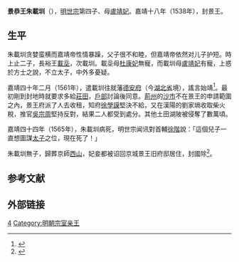 '''景恭王朱載圳'''（{{bd|1537年|3月29日|1565年|2月9日|catIdx=Z朱}}），[[明世宗|明世宗]]第四子、母[[盧靖妃_(明世宗)|盧靖妃]]。嘉靖十八年（1538年），封景王。

==生平==
朱載圳贪婪蛮横而嘉靖帝性情暴躁，父子很不和睦，但嘉靖帝依然对儿子护短。時上止二子，長裕王[[明穆宗|載坖]]，次載圳。載坖母[[孝恪皇后|杜康妃]]無寵，而載圳母[[盧靖妃_(明世宗)|盧靖妃]]有寵，上惑於方士之說，不立太子，中外多憂疑。

嘉靖四十年二月（1561年），遣載圳往就藩[[德安府|德安府]]（今[[湖北省|湖北省]]境），謠言始靖<ref>{{cite web|title=大明世宗肃皇帝实录第493卷|url=https://m.uuzuowen.com/gudianbook/shishudaquan/mingshilu/448798.html}}</ref>。最初剛到封地時就要求多給[[莊田|莊田]]，[[户部_(官署)|戶部]]討論後同意。[[荊州|荊州]]的[[沙市|沙市]]不在景王的申請範圍之內，景王府派了人去收租，知府[[徐學謨|徐學謨]]堅決不給，又在漢陽的劉家塥收取柴火稅，推官[[吳宗周|吳宗周]]堅持反對，結果二人都受到處分。其他土田湖陂被侵奪了數萬頃。

嘉靖四十四年（1565年），朱載圳病死，明世宗闻讯對首輔[[徐階|徐階]]說：「這個兒子一直想圖謀[[太子|太子]]之位，現在死了！」

朱載圳無子，歸葬京師[[西山|西山]]，妃妾都被诏回京城景王旧府邸居住，封國除<ref>{{cite web|title=大明世宗肃皇帝实录第542卷|url=https://m.uuzuowen.com/gudianbook/shishudaquan/mingshilu/448847.html}}</ref>。

==参考文献==
{{reflist}}
==外部链接==
{{Wikisourceshas|明史/卷104|明史/卷120}}
[[Category:明世宗皇子|4]]
[[Category:明朝宗室亲王|Category:明朝宗室亲王]]
